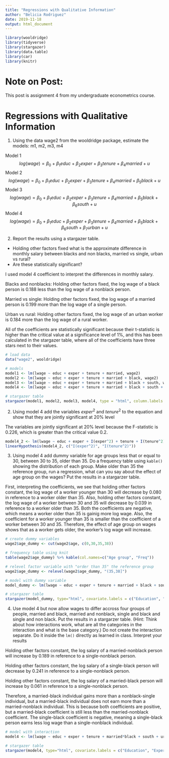 ```yaml
---
title: "Regressions with Qualitative Information"
author: "Belicia Rodriguez"
date: 2019-11-18
output: html_document
---
```


```r
library(wooldridge)
library(tidyverse)
library(stargazer)
library(data.table)
library(car)
library(knitr)
```

# Note on Post:

This post is assignment 4 from my undergraduate econometrics course.

# Regressions with Qualitative Information 

(1) Using the data wage2 from the wooldridge package, estimate the models: m1, m2, m3, m4 

Model 1 $$log(wage) = \beta_0 + \beta_1 educ + \beta_2 exper + \beta_3tenure + \beta_4 married + u $$
Model 2  $$log(wage) = \beta_0 + \beta_1 educ + \beta_2 exper + \beta_3tenure + \beta_4 married + \beta_5 black + u $$
Model 3  $$log(wage) = \beta_0 + \beta_1 educ + \beta_2 exper + \beta_3tenure + \beta_4 married + \beta_5 black + \beta_6 south + u $$
Model 4  $$log(wage) = \beta_0 + \beta_1 educ + \beta_2 exper + \beta_3tenure + \beta_4 married + \beta_5 black + \beta_6 south + \beta_7 urban + u$$ 

(2) Report the results using a stargazer table.
  * Holding other factors fixed what is the approximate difference in monthly salary between blacks and non blacks, married vs single, urban vs rural?
  * Are these statistically significant?

I used model 4 coefficient to interpret the differences in monthly salary.

Blacks and nonblacks: Holding other factors fixed, the log wage of a black person is 0.188 less than the log wage of a nonblack person.

Married vs single: Holding other factors fixed, the log wage of a married person is 0.199 more than the log wage of a single person.

Urban vs rural: Holding other factors fixed, the log wage of an urban worker is 0.184 more than the log wage of a rural worker.

All of the coefficients are statistically significant because their t-statistic is higher than the critical value at a significance level of 1%, and this has been calculated in the stargazer table, where all of the coefficients have three stars next to their values.

```r
# load data
data("wage2", wooldridge)

# models
model1 <- lm(lwage ~ educ + exper + tenure + married, wage2)
model2 <- lm(lwage ~ educ + exper + tenure + married + black, wage2)
model3 <- lm(lwage ~ educ + exper + tenure + married + black + south, wage2)
model4 <- lm(lwage ~ educ + exper + tenure + married + black + south + urban, wage2)

# stargazer table
stargazer(model1, model2, model3, model4, type = "html", column.labels = c("Model 1", "Model 2", "Model 3", "Model 4"), dep.var.labels = "Log(Salary)", covariate.labels = c("Education", "Experience", "Tenure", "Married", "Black", "South", "Urban"))
```

(2) Using model 4 add the variables $exper^2$ and $tenure^2$ to the equation and show that they are jointly significant at 20% level

The variables are jointly significant at 20% level because the F-statistic is 0.226, which is greater than the critical value 0.2.

```r
model4_2 <- lm(lwage ~ educ + exper + I(exper^2) + tenure + I(tenure^2) + married + black + south + urban, wage2)
linearHypothesis(model4_2, c("I(exper^2)", "I(tenure^2)"))
```

(3) Using model 4 add dummy variable for age groups less that or equal to 30, between 30 to 35, older than 35. Do a frequency table using `kable()` showing the distribution of each group.  Make older than 35 the reference group, run a regression, what can you say about the effect of age group on the wages? Put the results in a stargarzer table.

First, interpreting the coefficients, we see that holding other factors constant, the log wage of a worker younger than 30 will decrease by 0.080 in reference to a worker older than 35. Also, holding other factors constant, the log wage of a worker between 30 and 35 will decrease by 0.039 in reference to a worker older than 35. Both the coefficients are negative, which means a worker older than 35 is gainig more log wage. Also, the coefficient for a worker younger than 35 is smaller than the coefficient of a worker between 30 and 35. Therefore, the effect of age group on wages shows that as a worker gets older, the worker's log wage will increase. 

```r
# create dummy variables
wage2$age_dummy <- cut(wage2$age, c(0,30,35,38))

# frequency table using knit
table(wage2$age_dummy) %>% kable(col.names=c("Age group", "Freq"))

# relevel factor variable with "order than 35" the reference group
wage2$age_dummy <- relevel(wage2$age_dummy, "(35,38]")

# model with dummy variable
model_dummy <- lm(lwage ~ educ + exper + tenure + married + black + south + urban + age_dummy, wage2)

# stargazer table
stargazer(model_dummy, type="html", covariate.labels = c("Education", "Experience", "Tenure", "Married", "Black", "South", "Urban", "Younger than 30", "Between 30-35"), dep.var.labels = "log(wage)")
```


(4) Use model 4 but now allow wages to differ accross four groups of people, married and black, married and nonblack, single and black and single and non black. Put the results in a stargarzer table. (Hint: Think about how interactions work, what are all the categories in the interaction and what is the base category.) Do not create the interaction separate. Do it inside the `lm()` directly as learned in class. Interpret your results

Holding other factors constant, the log salary of a married-nonblack person will increase by 0.189 in reference to a single-nonblack person.

Holding other factors constant, the log salary of a single-black person will decrease by 0.241 in reference to a single-nonblack person.

Holding other factors constant, the log salary of a married-black person will increase by 0.061 in reference to a single-nonblack person.

Therefore, a married-black individual gains more than a nonblack-single individual, but a married-black individual does not earn more than a married-nonblack individual. This is because both coefficients are positive, but a married-black coefficient is still less than the married-nonblack coefficient. The single-black coefficient is negative, meaning a single-black person earns less log wage than a single-nonblack individual.


```r
# model with interaction
model4 <- lm(lwage ~ educ + exper + tenure + married*black + south + urban, wage2)

# stargazer table
stargazer(model4, type="html", covariate.labels = c("Education", "Experience", "Tenure", "Married-Non Black", "Single-Black", "Married-Black", "South", "Urban"), dep.var.labels = c("Log(Salary)"), order=c(1,2,3,4,5,8,6,7,9))

```


